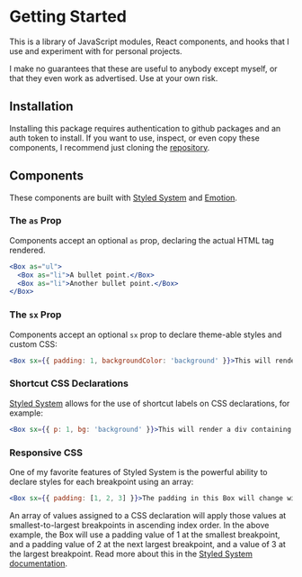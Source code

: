 
<Meta title="Documentation/Getting Started" />

# Getting Started

This is a library of JavaScript modules, React components, and hooks that I use and experiment with for personal projects.

I make no guarantees that these are useful to anybody except myself, or that they even work as advertised. Use at your own risk.

## Installation

Installing this package requires authentication to github packages and an auth token to install. If you want to use, inspect, or even copy these components, I recommend just cloning the <a href="https://github.com/theresamclaird/atomic">repository</a>.

## Components

These components are built with <a href="https://styled-system.com/">Styled System</a> and <a href="https://emotion.sh/docs/introduction">Emotion</a>.

### The `as` Prop

Components accept an optional `as` prop, declaring the actual HTML tag rendered.

```jsx
<Box as="ul">
  <Box as="li">A bullet point.</Box>
  <Box as="li">Another bullet point.</Box>
</Box>
```

### The `sx` Prop

Components accept an optional `sx` prop to declare theme-able styles and custom CSS:

```jsx
<Box sx={{ padding: 1, backgroundColor: 'background' }}>This will render a div containing this text.</Box>
```

### Shortcut CSS Declarations

<a href="https://styled-system.com/api">Styled System</a> allows for the use of shortcut labels on CSS declarations, for example:

```jsx
<Box sx={{ p: 1, bg: 'background' }}>This will render a div containing this text.</Box>
```

### Responsive CSS

One of my favorite features of Styled System is the powerful ability to declare styles for each breakpoint using an array:

```jsx
<Box sx={{ padding: [1, 2, 3] }}>The padding in this Box will change with each breakpoint.</Box>
```

An array of values assigned to a CSS declaration will apply those values at smallest-to-largest breakpoints in ascending index order. In the above example, the Box will use a padding value of 1 at the smallest breakpoint, and a padding value of 2 at the next largest breakpoint, and a value of 3 at the largest breakpoint. Read more about this in the <a href="https://styled-system.com/responsive-styles">Styled System documentation</a>.